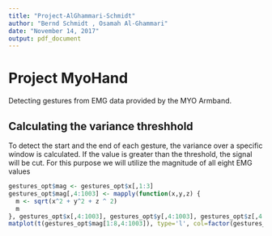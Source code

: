 ```yaml
---
title: "Project-AlGhammari-Schmidt"
author: "Bernd Schmidt , Osamah Al-Ghammari"
date: "November 14, 2017"
output: pdf_document
---
```


# Project MyoHand
Detecting gestures from EMG data provided by the MYO Armband.


## Calculating the variance threshhold

To detect the start and the end of each gesture, the variance over a specific window is calculated.
If the value is greater than the threshold, the signal will be cut.
For this purpose we will utilize the magnitude of all eight EMG values

```r
gestures_opt$mag <- gestures_opt$x[,1:3]
gestures_opt$mag[,4:1003] <- mapply(function(x,y,z) {
  m <- sqrt(x^2 + y^2 + z ^ 2)
  m
}, gestures_opt$x[,4:1003], gestures_opt$y[,4:1003], gestures_opt$z[,4:1003])[,1:1000]
matplot(t(gestures_opt$mag[1:8,4:1003]), type='l', col=factor(gestures_opt$mag[1:8,1]))
```
